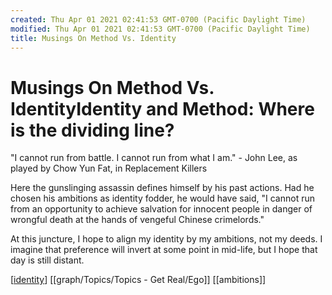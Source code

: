 ```yaml
---
created: Thu Apr 01 2021 02:41:53 GMT-0700 (Pacific Daylight Time)
modified: Thu Apr 01 2021 02:41:53 GMT-0700 (Pacific Daylight Time)
title: Musings On Method Vs. Identity
---
```

# Musings On Method Vs. IdentityIdentity and Method: Where is the dividing line?

"I cannot run from battle. I cannot run from what I am." - John Lee, as played by Chow Yun Fat, in Replacement Killers

Here the gunslinging assassin defines himself by his past actions. Had he chosen his ambitions as identity fodder, he would have said, "I cannot run from an opportunity to achieve salvation for innocent people in danger of wrongful death at the hands of vengeful Chinese crimelords."

At this juncture, I hope to align my identity by my ambitions, not my deeds. I imagine that preference will invert at some point in mid-life, but I hope that day is still distant.

[[identity]] [[graph/Topics/Topics - Get Real/Ego]] [[ambitions]]

[//begin]: # "Autogenerated link references for markdown compatibility"
[identity]: ../../areas/get-real/identity "identity"
[//end]: # "Autogenerated link references"